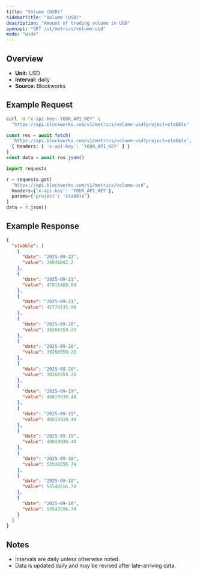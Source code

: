 ```yaml
---
title: "Volume (USD)"
sidebarTitle: "Volume (USD)"
description: "Amount of trading volume in USD"
openapi: "GET /v1/metrics/volume-usd"
mode: "wide"
---
```


## Overview

- **Unit:** USD
- **Interval:** daily
- **Source:** Blockworks

## Example Request

<CodeGroup>

```bash cURL
curl -H "x-api-key: YOUR_API_KEY" \
  "https://api.blockworks.com/v1/metrics/volume-usd?project=stabble"
```

```typescript TypeScript
const res = await fetch(
  'https://api.blockworks.com/v1/metrics/volume-usd?project=stabble',
  { headers: { 'x-api-key': 'YOUR_API_KEY' } }
)
const data = await res.json()
```

```python Python
import requests

r = requests.get(
  'https://api.blockworks.com/v1/metrics/volume-usd',
  headers={'x-api-key': 'YOUR_API_KEY'},
  params={'project': 'stabble'}
)
data = r.json()
```

</CodeGroup>

## Example Response

```json
{
  "stabble": [
    {
      "date": "2025-09-22",
      "value": 34841842.2
    },
    {
      "date": "2025-09-21",
      "value": 47811409.04
    },
    {
      "date": "2025-09-21",
      "value": 42770135.98
    },
    {
      "date": "2025-09-20",
      "value": 30266559.25
    },
    {
      "date": "2025-09-20",
      "value": 30266559.25
    },
    {
      "date": "2025-09-20",
      "value": 30266559.25
    },
    {
      "date": "2025-09-19",
      "value": 40819930.44
    },
    {
      "date": "2025-09-19",
      "value": 40819930.44
    },
    {
      "date": "2025-09-19",
      "value": 40819930.44
    },
    {
      "date": "2025-09-18",
      "value": 53549556.74
    },
    {
      "date": "2025-09-18",
      "value": 53549556.74
    },
    {
      "date": "2025-09-18",
      "value": 53549556.74
    }
  ]
}
```

## Notes
- Intervals are daily unless otherwise noted.
- Data is updated daily and may be revised after late-arriving data.